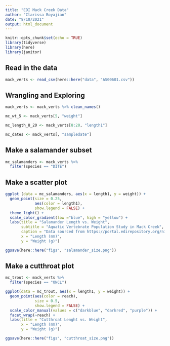 ```yaml
---
title: "EDI Mack Creek Data"
author: "Clarissa Boyajian"
date: "8/10/2021"
output: html_document
---
```


```r
knitr::opts_chunk$set(echo = TRUE)
library(tidyverse)
library(here)
library(janitor)
```

## Read in the data

```r
mack_verts <- read_csv(here::here("data", "AS00601.csv"))
```

## Wrangling and Exploring

```r
mack_verts <- mack_verts %>% clean_names()
```

```r
mc_wt_5 <- mack_verts[5, "weight"]

mc_length_8_20 <- mack_verts[8:20, "length1"]

mc_dates <- mack_verts[, "sampledate"]
```

## Make a salamander subset

```r
mc_salamanders <- mack_verts %>% 
  filter(species == "DITE")
```

## Make a scatter plot

```r
ggplot (data = mc_salamanders, aes(x = length1, y = weight)) +
  geom_point(size = 0.25, 
             aes(color = length1),
             show.legend = FALSE) +
  theme_light() +
  scale_color_gradient(low ="blue", high = "yellow") +
  labs(title = "Salamander Length vs. Weight",
       subtitle = "Aquatic Vertebrate Population Study in Mack Creek",
       caption = "Data sourced from https://portal.edirepository.org/nis/mapbrowse?packageid=knb-lter-and.4027.14",
       x = "Length (mm)",
       y = "Weight (g)")

ggsave(here::here("figs", "salamander_size.png"))
```

## Make a cutthroat plot

```r
mc_trout <- mack_verts %>% 
  filter(species == "ONCL")

ggplot(data = mc_trout, aes(x = length1, y = weight)) +
  geom_point(aes(color = reach),
             size = 0.5,
             show.legend = FALSE) +
  scale_color_manual(values = c("darkblue", "darkred", "purple")) +
  facet_wrap(~reach) +
  labs(title = "Cutthroat Lenght vs. Weight",
       x = "Length (mm)",
       y = "Weight (g)")

ggsave(here::here("figs", "cutthroat_size.png"))
```

